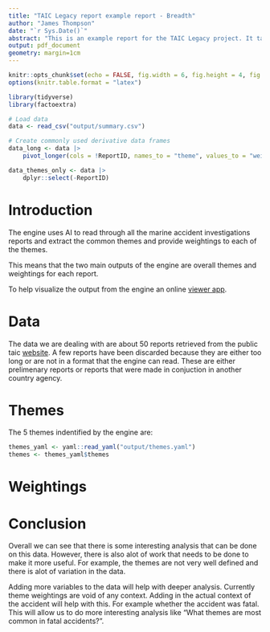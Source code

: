 ```yaml
---
title: "TAIC Legacy report example report - Breadth"
author: "James Thompson"
date: "`r Sys.Date()`"
abstract: "This is an example report for the TAIC Legacy project. It takes the summary.csv file and does normal EDA on it. This should not be considered an extensive analysis of the data created by the engine. Simply a demonstration of things you might do with it."
output: pdf_document
geometry: margin=1cm
---
```


```r
knitr::opts_chunk$set(echo = FALSE, fig.width = 6, fig.height = 4, fig.align = "center")
options(knitr.table.format = "latex")

library(tidyverse)
library(factoextra)

# Load data
data <- read_csv("output/summary.csv")

# Create commonly used derivative data frames
data_long <- data |>
    pivot_longer(cols = !ReportID, names_to = "theme", values_to = "weighting")

data_themes_only <- data |>
    dplyr::select(-ReportID)
```

# Introduction

The engine uses AI to read through all the marine accident investigations reports and extract the common themes and provide weightings to each of the themes.

This means that the two main outputs of the engine are overall themes and weightings for each report.

To help visualize the output from the engine an online [viewer app](https://taic-viewer-72e8675c1c03.herokuapp.com/).

# Data

The data we are dealing with are about 50 reports retrieved from the public taic [website](https://www.taic.org.nz/inquiries?order=field_publication_date_value&sort=desc&keyword=&date_filter%5Bmin%5D%5Bdate%5D=&date_filter%5Bmax%5D%5Bdate%5D=&publication_date%5Bmin%5D%5Bdate%5D=&publication_date%5Bmax%5D%5Bdate%5D=&status%5B0%5D=12). A few reports have been discarded because they are either too long or are not in a format that the engine  can read. These are either prelimenary reports or reports that were made in conjuction in another country agency.

# Themes

The 5 themes indentified by the engine are:

```r
themes_yaml <- yaml::read_yaml("output/themes.yaml")
themes <- themes_yaml$themes

```

# Weightings


# Conclusion

Overall we can see that there is some interesting analysis that can be done on this data. However, there is also alot of work that needs to be done to make it more useful. For example, the themes are not very well defined and there is alot of variation in the data.

Adding more variables to the data will help with deeper analysis. Currently theme weightings are void of any context. Adding in the actual context of the accident will help with this. For example whether the accident was fatal. This will allow us to do more interesting analysis like "What themes are most common in fatal accidents?".

